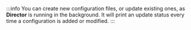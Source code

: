 :::info
You can create new configuration files, or update existing ones, as **Director** is running in the background. It will print an update status every time a configuration is added or modified.
:::
